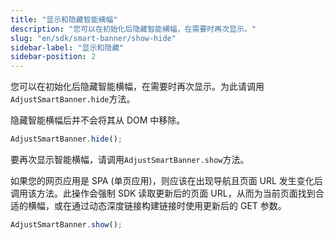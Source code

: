```yaml
---
title: "显示和隐藏智能横幅"
description: "您可以在初始化后隐藏智能横幅，在需要时再次显示。"
slug: "en/sdk/smart-banner/show-hide"
sidebar-label: "显示和隐藏"
sidebar-position: 2
---
```

您可以在初始化后隐藏智能横幅，在需要时再次显示。为此请调用`AdjustSmartBanner.hide`方法。
<callout type="note"> 

隐藏智能横幅后并不会将其从 DOM 中移除。
</Callout> 

```js
AdjustSmartBanner.hide();
```

要再次显示智能横幅，请调用`AdjustSmartBanner.show`方法。
<callout type="important"> 

如果您的网页应用是 SPA \(单页应用\)，则应该在出现导航且页面 URL 发生变化后调用该方法。此操作会强制 SDK 读取更新后的页面 URL，从而为当前页面找到合适的横幅，或在通过动态深度链接构建链接时使用更新后的 GET 参数。
</Callout> 

```js
AdjustSmartBanner.show();
```

